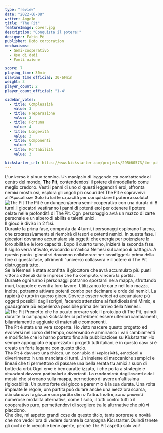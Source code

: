```yaml
---
type: "review"
date: "2022-06-08"
writer: Angelo
title: "The Pit"
featureImage: cover.jpg
description: "Conquista il potere!"
designer: Fabio Pè
publisher: Dodo corporation
mechanisms:
  - Semi-cooperativo
  - Uso di dadi
  - Punti azione

score: 7
playing_time: 30min
playing_time_official: 30-60min
weight: 3
player_count: 2
player_count_official: "1-4"

sidebar_votes:
  - title: Complessità
    value: 3
  - title: Preparazione
    value: 3
  - title: Fortuna
    value: 4
  - title: Longevità
    value: 3
  - title: Componenti
    value: 3
  - title: Portabilità
    value: 3

kickstarter_url: https://www.kickstarter.com/projects/295060573/the-pit-achieve-the-power
---
```


<Setting>
  L'universo è al suo termine. Un manipolo di leggende sta combattendo al centro
  del mondo, <strong>The Pit</strong>, contendendosi il potere di rimodellarlo
  come meglio credono. Vesti i panni di uno di questi leggendari eroi, affronta
  nemici mostruosi, esplora gli angoli più oscuri del The Pit e sopravvivi
  all'Apocalisse. Solo tu hai le capacità per conquistare il potere assoluto!
</Setting>

<img src="./game1.jpg" alt="The Pit" />

<Rules>
  The Pit è un dungeon/arena semi-cooperativo con una durata di 8 turni. I
  giocatori vestiranno i panni di potenti eroi per ottenere il potere celato
  nelle profondità di The Pit. Ogni personaggio avrà un mazzo di carte personale
  e un albero di abilità e talenti unici.
  <br />
  Il gioco è diviso in 2 fasi.
  <br />
  Durante la prima fase, composta da 4 turni, i personaggi esplorano l'arena,
  che progressivamente si riempirà di tesori e potenti nemici. In questa fase, i
  giocatori dovranno accumulare sia oggetti che energia per potenziare le loro
  abilità e le loro capacità. Dopo il quarto turno, inizierà la seconda fase. Il
  sigillo verrà attivato, evocando un'antica Nemesi sul campo di battaglia. A
  questo punto i giocatori dovranno collaborare per sconfiggerla prima della
  fine di questa fase, altrimenti l'universo collasserà e il potere di The Pit
  distruggerà tutto.
  <br />
  Se la Nemesi è stata sconfitta, il giocatore che avrà accumulato più punti
  vittoria ottenuti dalle imprese che ha compiuto, vincerà la partita.
  <br />
  Durante ogni turno i personaggi potranno spostarsi nella mappa, sfruttando
  muri, trappole e eventi a loro favore. Utilizzando le carte nel loro mazzo,
  inoltre, potranno attivare potenti combo per decimare le orde dei nemici. La
  rapidità è tutto in questo gioco. Dovrete essere veloci ad accumulare più
  oggetti possibili dagli scrigni, facendo attenzione ai fastidiosissimi Mimic,
  e guadagnare più esperienza possibile prima dell'arrivo della Nemesi.
</Rules>

<img src="./game2.jpg" alt="The Pit" />

<Feedback>
  Premetto che ho potuto provare solo il prototipo di The Pit, quindi durante la
  campagna Kickstarter ci potrebbero essere ulteriori cambiamenti, bilanciamenti
  e aggiunte di materiali e componenti.
  <br />
  The Pit è stata una vera scoperta. Ho visto nascere questo progetto ed
  evolversi nel corso del tempo, osservando e ammirando i vari cambiamenti e
  modifiche che lo hanno portato fino alla pubblicazione su Kickstarter. Ho
  sempre appoggiato e apprezzato i progetti tutti italiani, e in questo caso si
  è creato un forte legame con questo titolo.
  <br />
  The Pit è davvero una chicca, un connubio di esplosività, emozioni e
  divertimento in una manciata di turni. Un insieme di meccaniche semplici e
  lineari che ti permettono di passare una bella serata tra amici a suon di
  botte da orbi. Ogni eroe è ben caratterizzato, il che porta a strategie e
  situazioni davvero particolari e divertenti. La randomicità degli eventi e dei
  mostri che si creano sulla mappa, permettono di avere un'altissima
  rigiocabilità. Un punto forte del gioco a parer mio è la sua durata. Una volta
  imparate le regole, una partita può durare anche una mezz'ora scarsa,
  stimolandovi a giocare una partita dietro l'altra. Inoltre, sono presenti
  numerose modalità alternative, come il solo, il tutti contro tutti o il
  cooperativo puro, permettendovi di scegliere tra le alternative che più vi
  piacciono.
  <br />
  Che dire, mi aspetto grandi cose da questo titolo, tante sorprese e novità che
  non vedo l'ora di vedere durante la campagna Kickstarter. Quindi tenete gli
  occhi e le orecchie bene aperte, perchè The Pit aspetta solo voi!
</Feedback>

<Instagram id="CeimczHDwvk" />
